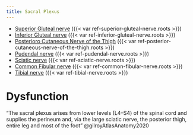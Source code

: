 ```yaml
---
title: Sacral Plexus
---
```


- [Superior Gluteal nerve]({{< var ref-superior-gluteal-nerve.path >}}) ({{< var ref-superior-gluteal-nerve.roots >}})
- [Inferior Gluteal nerve]({{< var ref-inferior-gluteal-nerve.path >}}) ({{< var ref-inferior-gluteal-nerve.roots >}})
- [Posterioro Cutaneous Nerve of the Thigh]({{< var ref-posterior-cutaneous-nerve-of-the-thigh.path >}}) ({{< var ref-posterior-cutaneous-nerve-of-the-thigh.roots >}})
- [Pudendal nerve]({{< var ref-pudendal-nerve.path >}}) ({{< var ref-pudendal-nerve.roots >}})
- [Sciatic nerve]({{< var ref-sciatic-nerve.path >}}) ({{< var ref-sciatic-nerve.roots >}})
- [Common Fibular nerve]({{< var ref-common-fibular-nerve.path >}}) ({{< var ref-common-fibular-nerve.roots >}})
- [Tibial nerve]({{< var ref-tibial-nerve.path >}}) ({{< var ref-tibial-nerve.roots >}})


# Dysfunction

"The sacral plexus arises from lower levels (L4–S4) of the spinal cord and supplies the perineum and, via the large sciatic nerve, the posterior thigh, entire leg and most of the foot" @gilroyAtlasAnatomy2020 